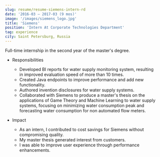 ```yaml
---
slug: resume/resume-siemens-intern-rd
date: '2016-03 – 2017-03 (9 mos)'
image: '/images/siemens_logo.jpg'
title: 'Siemens'
position: 'Intern At Corporate Technologies Department'
tag: experience
city: Saint Petersburg, Russia
---
```

Full-time internship in the second year of the master's degree.

* Responsibilities
    * Developed BI reports for water supply monitoring system, resulting in improved evaluation speed of more than 10 times. 
    * Created Java endpoints to improve performance and add new functionality. 
    * Authored invention disclosures for water supply systems. 
    * Collaborated with Siemens to produce a master's thesis on the applications of Game Theory and Machine Learning to water supply systems, focusing on minimizing water consumption peak and forecasting water consumption for non automated flow meters.

* Impact
    * As an intern, I contributed to cost savings for Siemens without compromising quality. 
    * My master thesis generated interest from customers.
    * I was able to improve user experience through performance enhancements.